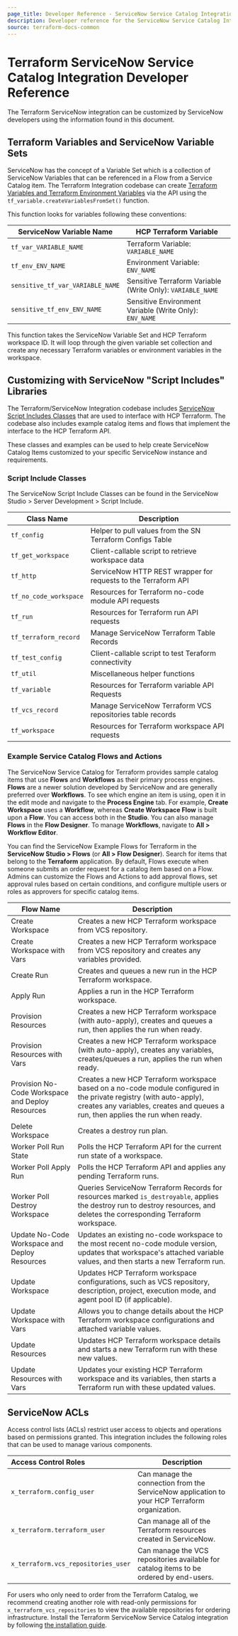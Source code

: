 ```yaml
---
page_title: Developer Reference - ServiceNow Service Catalog Integration - Terraform Enterprise
description: Developer reference for the ServiceNow Service Catalog Integration.
source: terraform-docs-common
---
```


# Terraform ServiceNow Service Catalog Integration Developer Reference

The Terraform ServiceNow integration can be customized by ServiceNow developers
using the information found in this document.

## Terraform Variables and ServiceNow Variable Sets

ServiceNow has the concept of a Variable Set which is a collection of ServiceNow
Variables that can be referenced in a Flow from a Service Catalog item. The
Terraform Integration codebase can create [Terraform Variables and Terraform
Environment Variables](/terraform/enterprise/workspaces/variables) via the API using the
`tf_variable.createVariablesFromSet()` function.

This function looks for variables following these conventions:

| ServiceNow Variable Name         | HCP Terraform Variable                                     |
| -------------------------------- | ---------------------------------------------------------- |
| `tf_var_VARIABLE_NAME`           | Terraform Variable: `VARIABLE_NAME`                        |
| `tf_env_ENV_NAME`                | Environment Variable: `ENV_NAME`                           |
| `sensitive_tf_var_VARIABLE_NAME` | Sensitive Terraform Variable (Write Only): `VARIABLE_NAME` |
| `sensitive_tf_env_ENV_NAME`      | Sensitive Environment Variable (Write Only): `ENV_NAME`    |

This function takes the ServiceNow Variable Set and HCP Terraform workspace
ID. It will loop through the given variable set collection and create any
necessary Terraform variables or environment variables in the workspace.

## Customizing with ServiceNow "Script Includes" Libraries

The Terraform/ServiceNow Integration codebase includes [ServiceNow Script
Includes
Classes](https://docs.servicenow.com/bundle/madrid-application-development/page/script/server-scripting/concept/c_ScriptIncludes.html)
that are used to interface with HCP Terraform. The codebase also includes
example catalog items and flows that implement the interface to the HCP Terraform API.

These classes and examples can be used to help create ServiceNow Catalog Items
customized to your specific ServiceNow instance and requirements.

### Script Include Classes

The ServiceNow Script Include Classes can be found in the ServiceNow Studio >
Server Development > Script Include.

| Class Name             | Description                                                    |
| ---------------------- | -------------------------------------------------------------- |
| `tf_config`            | Helper to pull values from the SN Terraform Configs Table      |
| `tf_get_workspace`     | Client-callable script to retrieve workspace data              |
| `tf_http`              | ServiceNow HTTP REST wrapper for requests to the Terraform API |
| `tf_no_code_workspace` | Resources for Terraform no-code module API requests            |
| `tf_run`               | Resources for Terraform run API requests                       |
| `tf_terraform_record`  | Manage ServiceNow Terraform Table Records                      |
| `tf_test_config`       | Client-callable script to test Teraform connectivity           |
| `tf_util`              | Miscellaneous helper functions                                 |
| `tf_variable`          | Resources for Terraform variable API Requests                  |
| `tf_vcs_record`        | Manage ServiceNow Terraform VCS repositories table records     |
| `tf_workspace`         | Resources for Terraform workspace API requests                 |

### Example Service Catalog Flows and Actions

The ServiceNow Service Catalog for Terraform provides sample catalog items that use **Flows** 
and **Workflows** as their primary process engines.  **Flows** are a newer solution developed 
by ServiceNow and are generally preferred over **Workflows**. To see which engine an item is using, open it 
in the edit mode and navigate to the **Process Engine** tab. For example, **Create Workspace** uses a **Workflow**, 
whereas **Create Workspace Flow** is built upon a **Flow**. You can access both in the **Studio**. You can also 
manage **Flows** in the **Flow Designer**. To manage **Workflows**, navigate to **All > Workflow Editor**.

You can find the ServiceNow Example Flows for Terraform in the **ServiceNow Studio > Flows** (or **All > Flow Designer**). 
Search for items that belong to the **Terraform** application. By default, Flows execute when someone submits an order request 
for a catalog item based on a Flow. Admins can customize the Flows and Actions to add approval flows, set approval rules based 
on certain conditions, and configure multiple users or roles as approvers for specific catalog items. 

| Flow Name                                        | Description                                                                                                                                                                                             |
| ------------------------------------------------ | ------------------------------------------------------------------------------------------------------------------------------------------------------------------------------------------------------- |
| Create Workspace                                 | Creates a new HCP Terraform workspace from VCS repository.                                                                                                                                              |
| Create Workspace with Vars                       | Creates a new HCP Terraform workspace from VCS repository and creates any variables provided.                                                                                                           |
| Create Run                                       | Creates and queues a new run in the HCP Terraform workspace.                                                                                                                                            |
| Apply Run                                        | Applies a run in the HCP Terraform workspace.                                                                                                                                                           |
| Provision Resources                              | Creates a new HCP Terraform workspace (with auto-apply), creates and queues a run, then applies the run when ready.                                                                                     |
| Provision Resources with Vars                    | Creates a new HCP Terraform workspace (with auto-apply), creates any variables, creates/queues a run, applies the run when ready.                                                                       |
| Provision No-Code Workspace and Deploy Resources | Creates a new HCP Terraform workspace based on a no-code module configured in the private registry (with auto-apply), creates any variables, creates and queues a run, then applies the run when ready. |
| Delete Workspace                                 | Creates a destroy run plan.                                                                                                                                                                             |
| Worker Poll Run State                            | Polls the HCP Terraform API for the current run state of a workspace.                                                                                                                                   |
| Worker Poll Apply Run                            | Polls the HCP Terraform API and applies any pending Terraform runs.                                                                                                                                     |
| Worker Poll Destroy Workspace                    | Queries ServiceNow Terraform Records for resources marked `is_destroyable`, applies the destroy run to destroy resources, and deletes the corresponding Terraform workspace.                            |
| Update No-Code Workspace and Deploy Resources    | Updates an existing no-code workspace to the most recent no-code module version, updates that workspace's attached variable values, and then starts a new Terraform run.                                |
| Update Workspace                                 | Updates HCP Terraform workspace configurations, such as VCS repository, description, project, execution mode, and agent pool ID (if applicable).                                                        |
| Update Workspace with Vars                       | Allows you to change details about the HCP Terraform workspace configurations and attached variable values.                                                                                             |
| Update Resources                                 | Updates HCP Terraform workspace details and starts a new Terraform run with these new values.                                                                                                           |
| Update Resources with Vars                       | Updates your existing HCP Terraform workspace and its variables, then starts a Terraform run with these updated values.                                                                                 |

## ServiceNow ACLs

Access control lists (ACLs) restrict user access to objects and operations based
on permissions granted. This integration includes the following roles that can
be used to manage various components.

| Access Control Roles                | Description                                                                                   |
| :---------------------------------- | --------------------------------------------------------------------------------------------- |
| `x_terraform.config_user`           | Can manage the connection from the ServiceNow application to your HCP Terraform organization. |
| `x_terraform.terraform_user`        | Can manage all of the Terraform resources created in ServiceNow.                              |
| `x_terraform.vcs_repositories_user` | Can manage the VCS repositories available for catalog items to be ordered by end-users.       |

For users who only need to order from the Terraform Catalog, we recommend
creating another role with read-only permissions for
`x_terraform_vcs_repositories` to view the available repositories for ordering
infrastructure. Install the Terraform ServiceNow Service Catalog integration by
following [the installation guide](/terraform/enterprise/integrations/service-now/service-catalog-terraform).
